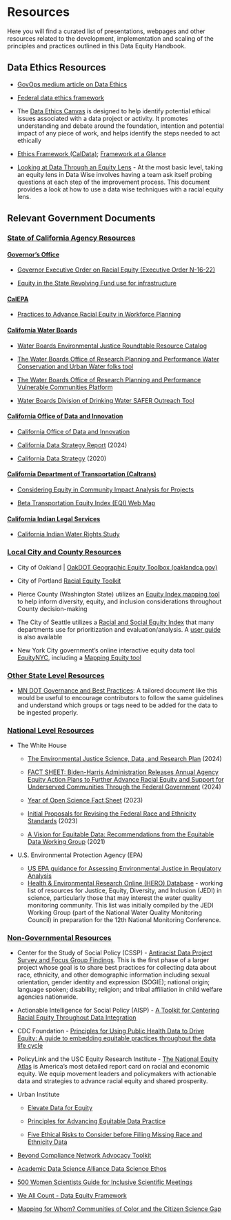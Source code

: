 # Resources

Here you will find a curated list of presentations, webpages and other resources related to the development, implementation and scaling of the principles and practices outlined in this Data Equity Handbook.

## Data Ethics Resources

-   [GovOps medium article on Data Ethics](https://medium.com/caldata/practical-data-ethics-summary-of-what-were-learning-24d0e9d89cd0)

-   [Federal data ethics framework](https://resources.data.gov/assets/documents/fds-data-ethics-framework.pdf)

-   The [Data Ethics Canvas](https://directory.civictech.guide/listing/the-odis-data-ethics-canvas) is designed to help identify potential ethical issues associated with a data project or activity. It promotes understanding and debate around the foundation, intention and potential impact of any piece of work, and helps identify the steps needed to act ethically

-   [Ethics Framework (CalData)](https://medium.com/caldata/practical-data-ethics-summary-of-what-were-learning-24d0e9d89cd0); [Framework at a Glance](https://drive.google.com/file/d/14Hl6i2w3CImqrzLLYuB27PFD6DNdzdHX/view)

-   [Looking at Data Through an Equity Lens](https://ascd.org/el/articles/looking-at-data-through-an-equity-lens) - At the most basic level, taking an equity lens in Data Wise involves having a team ask itself probing questions at each step of the improvement process. This document provides a look at how to use a data wise techniques with a racial equity lens.

## Relevant Government Documents

### [State of California Agency Resources]{.underline}

#### [Governor's Office]{.underline}

-   [Governor Executive Order on Racial Equity (Executive Order N-16-22)](https://www.gov.ca.gov/wp-content/uploads/2022/09/9.13.22-EO-N-16-22-Equity.pdf?emrc=c11513)

-   [Equity in the State Revolving Fund use for infrastructure](https://www.policyinnovation.org/publications/a-fairer-funding-stream)

#### [CalEPA]{.underline}

-   [Practices to Advance Racial Equity in Workforce Planning](https://calepa.ca.gov/wp-content/uploads/sites/6/2021/11/Practices-to-Advance-Racial-Equity-in-Workforce-Planning.sw_.jh_.pdf?emrc=175a3b)

#### [California Water Boards]{.underline}

-   [Water Boards Environmental Justice Roundtable Resource Catalog](https://cawaterboards.sharepoint.com/:w:/r/sites/WB-OPP-EJRoundtable/Materials/Resources/EJRT_Resources%20Catalogue.docx?d=wbf0bd2eff6e943f0ad5c9972554eb1f4&csf=1&web=1&e=b39KxT)

-   [The Water Boards Office of Research Planning and Performance Water Conservation and Urban Water folks tool](%3Chttps://www.waterboards.ca.gov/water_issues/programs/conservation_portal/water-use-explorer/)

-   [The Water Boards Office of Research Planning and Performance Vulnerable Communities Platform](https://vcp-beta-1-1-gov-opr.hub.arcgis.com/)

-   [Water Boards Division of Drinking Water SAFER Outreach Tool](https://gispublic.waterboards.ca.gov/portal/apps/webappviewer/index.html?id=70d27423735e45d6b037b7fbaea9a6a6)

#### [California Office of Data and Innovation]{.underline}

-   [California Office of Data and Innovation](https://innovation.ca.gov/)

-   [California Data Strategy Report](https://innovation.ca.gov/reports/data-strategy-report-2024/) (2024)

-   [California Data Strategy](https://innovation.ca.gov/pdf/CalData_Californias_Data_Strategy_2020.pdf) (2020)

#### [California Department of Transportation (Caltrans)]{.underline}

-   [Considering Equity in Community Impact Analysis for Projects](https://dot.ca.gov/-/media/dot-media/programs/environmental-analysis/documents/ser/equity-guidance-a11y.pdf)

-   [Beta Transportation Equity Index (EQI) Web Map](https://caltrans.maps.arcgis.com/apps/webappviewer/index.html?id=8ff3d27cdc1a4e8da0ae09c6b076a253)

#### [California Indian Legal Services]{.underline}

-   [California Indian Water Rights Study](https://water.calindian.org/)

### [Local City and County Resources]{.underline}

-   City of Oakland \| [OakDOT Geographic Equity Toolbox (oaklandca.gov)](https://www.oaklandca.gov/resources/oakdot-geographic-equity-toolbox)

-   City of Portland [Racial Equity Toolkit](https://www.portlandoregon.gov/oehr/71685)

-   Pierce County (Washington State) utilizes an [Equity Index mapping tool](http://www.piercecountywa.gov/equityindex) to help inform diversity, equity, and inclusion considerations throughout County decision-making

-   The City of Seattle utilizes a [Racial and Social Equity Index](https://maps.seattle.gov/RSEIndex) that many departments use for prioritization and evaluation/analysis. A [user guide](#0) is also available

-   New York City government's online interactive equity data tool [EquityNYC](https://gcc02.safelinks.protection.outlook.com/?url=https%3A%2F%2Fequity.nyc.gov%2F&data=05%7C01%7Cnicholas.martorano%40waterboards.ca.gov%7C87a614b2e3db4c85368c08dbc55a8595%7Cfe186a257d4941e6994105d2281d36c1%7C0%7C0%7C638320764855634179%7CUnknown%7CTWFpbGZsb3d8eyJWIjoiMC4wLjAwMDAiLCJQIjoiV2luMzIiLCJBTiI6Ik1haWwiLCJXVCI6Mn0%3D%7C3000%7C%7C%7C&sdata=r%2Br4%2BybTh130ovhG12PjYHQYqVHlz4jSB8gXj3KTnAI%3D&reserved=0), including a [Mapping Equity tool](https://equity.nyc.gov/mapping-equity)

### [Other State Level Resources]{.underline}

-   [MN DOT Governance and Best Practices](https://github.com/user-attachments/files/16605638/MnDOT.Governance.and.Best.Practices.and.User.Requirements.1.docx): A tailored document like this would be useful to encourage contributors to follow the same guidelines and understand which groups or tags need to be added for the data to be ingested properly.

### [National Level Resources]{.underline}

-   The White House

    -   [The Environmental Justice Science, Data, and Research Plan](https://www.whitehouse.gov/wp-content/uploads/2024/07/NSTC-EJ-Research-Plan-July-2024.pdf) (2024)

    -   [FACT SHEET: Biden-⁠Harris Administration Releases Annual Agency Equity Action Plans to Further Advance Racial Equity and Support for Underserved Communities Through the Federal Government](https://www.whitehouse.gov/briefing-room/statements-releases/2024/02/14/fact-sheet-biden-harris-administration-releases-annual-agency-equity-action-plans-to-further-advance-racial-equity-and-support-for-underserved-communities-through-the-federal-government/) (2024)

    -   [Year of Open Science Fact Sheet](https://www.whitehouse.gov/ostp/news-updates/2023/01/11/fact-sheet-biden-harris-administration-announces-new-actions-to-advance-open-and-equitable-research/) (2023)

    -   [Initial Proposals for Revising the Federal Race and Ethnicity Standards](https://www.whitehouse.gov/omb/briefing-room/2023/01/26/initial-proposals-for-revising-the-federal-race-and-ethnicity-standards/) (2023)

    -   [A Vision for Equitable Data: Recommendations from the Equitable Data Working Group](https://www.whitehouse.gov/wp-content/uploads/2022/04/eo13985-vision-for-equitable-data.pdf) (2021)

-   U.S. Environmental Protection Agency (EPA)

    -   [US EPA guidance for Assessing Environmental Justice in Regulatory Analysis](https://www.epa.gov/system/files/documents/2023-11/ejtg_revision_110823_508compliant_0.pdf)
    -   [Health & Environmental Research Online (HERO) Database](https://hero.epa.gov/hero/index.cfm/project/page/project_id/3611) - working list of resources for Justice, Equity, Diversity, and Inclusion (JEDI) in science, particularly those that may interest the water quality monitoring community. This list was initially compiled by the JEDI Working Group (part of the National Water Quality Monitoring Council) in preparation for the 12th National Monitoring Conference.

### [Non-Governmental Resources]{.underline}

-   Center for the Study of Social Policy (CSSP) - [Antiracist Data Project Survey and Focus Group Findings](https://cssp.org/wp-content/uploads/2021/09/Our-Identities-Ourselves-Project-Infographic-FINAL.pdf). This is the first phase of a larger project whose goal is to share best practices for collecting data about race, ethnicity, and other demographic information including sexual orientation, gender identity and expression (SOGIE); national origin; language spoken; disability; religion; and tribal affiliation in child welfare agencies nationwide.

-   Actionable Intelligence for Social Policy (AISP) - [A Toolkit for Centering Racial Equity Throughout Data Integration](https://aisp.upenn.edu/resource-article/a-toolkit-for-centering-racial-equity-throughout-data-integration/)

-   CDC Foundation - [Principles for Using Public Health Data to Drive Equity: A guide to embedding equitable practices throughout the data life cycle](https://www.cdcfoundation.org/data-equity-principles?inline)

-   PolicyLink and the USC Equity Research Institute - [The National Equity Atlas](https://nationalequityatlas.org/) is America's most detailed report card on racial and economic equity. We equip movement leaders and policymakers with actionable data and strategies to advance racial equity and shared prosperity.

-   Urban Institute

    -   [Elevate Data for Equity](https://www.urban.org/elevate-data-equity){.uri}

    -   [Principles for Advancing Equitable Data Practice](https://www.urban.org/sites/default/files/publication/102346/principles-for-advancing-equitable-data-practice.pdf)

    -   [Five Ethical Risks to Consider before Filling Missing Race and Ethnicity Data](https://www.urban.org/sites/default/files/publication/103830/five-ethical-risks-to-consider-before-filling-missing-race-and-ethnicity-data-workshop-findings_0.pdf)

-   [Beyond Compliance Network Advocacy Toolkit](https://beyondcompliance.pubpub.org/pub/c90gqevm/release/2)

-   [Academic Data Science Alliance Data Science Ethos](https://ethos.academicdatascience.org/)

-   [500 Women Scientists Guide for Inclusive Scientific Meetings](https://500womenscientists.org/inclusive-scientific-meetings)

-   [We All Count - Data Equity Framework](https://weallcount.com/the-data-process/)

-   [Mapping for Whom? Communities of Color and the Citizen Science Gap](https://acme-journal.org/index.php/acme/article/view/2178/1654)
